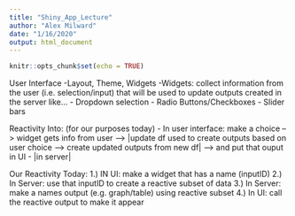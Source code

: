 ```yaml
---
title: "Shiny_App_Lecture"
author: "Alex Milward"
date: "1/16/2020"
output: html_document
---
```


```r
knitr::opts_chunk$set(echo = TRUE)
```

User Interface
-Layout, Theme, Widgets
-Widgets: collect information from the user (i.e. selection/input) that will be used to update outputs created in the server like...
    - Dropdown selection
    - Radio Buttons/Checkboxes
    - Slider bars

Reactivity Into: (for our purposes today)
- In user interface: make a choice --> widget gets info from user --> |update df used to create outputs based on user choice --> create updated outputs from new df| --> and put that ouput in UI
    - |in server|

Our Reactivity Today:
1.) IN UI: make a widget that has a name (inputID)
2.) In Server: use that inputID to create a reactive subset of data
3.) In Server: make a names output (e.g. graph/table) using reactive subset
4.) In UI: call the reactive output to make it appear
